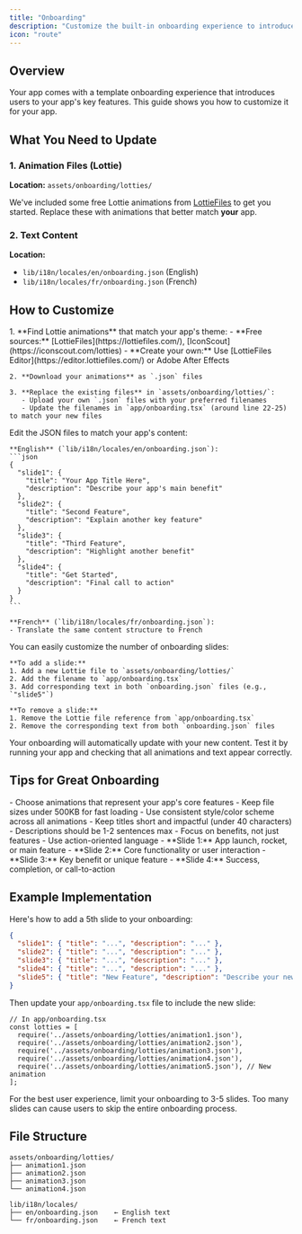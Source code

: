 ```yaml
---
title: "Onboarding"
description: "Customize the built-in onboarding experience to introduce users to your app's key features"
icon: "route"
---
```


## Overview

Your app comes with a template onboarding experience that introduces users to your app's key features. This guide shows you how to customize it for your app.

## What You Need to Update

### 1. Animation Files (Lottie)

**Location:** `assets/onboarding/lotties/`

We've included some free Lottie animations from [LottieFiles](https://lottiefiles.com/free-animations) to get you started. Replace these with animations that better match **your** app.

### 2. Text Content

**Location:** 
- `lib/i18n/locales/en/onboarding.json` (English)
- `lib/i18n/locales/fr/onboarding.json` (French)

## How to Customize

<Steps>
  <Step title="Replace Animation Files">
    1. **Find Lottie animations** that match your app's theme:
       - **Free sources:** [LottieFiles](https://lottiefiles.com/), [IconScout](https://iconscout.com/lotties)
       - **Create your own:** Use [LottieFiles Editor](https://editor.lottiefiles.com/) or Adobe After Effects

    2. **Download your animations** as `.json` files

    3. **Replace the existing files** in `assets/onboarding/lotties/`:
       - Upload your own `.json` files with your preferred filenames
       - Update the filenames in `app/onboarding.tsx` (around line 22-25) to match your new files
  </Step>

  <Step title="Update Text Content">
    Edit the JSON files to match your app's content:

    **English** (`lib/i18n/locales/en/onboarding.json`):
    ```json
    {
      "slide1": {
        "title": "Your App Title Here",
        "description": "Describe your app's main benefit"
      },
      "slide2": {
        "title": "Second Feature",
        "description": "Explain another key feature"
      },
      "slide3": {
        "title": "Third Feature", 
        "description": "Highlight another benefit"
      },
      "slide4": {
        "title": "Get Started",
        "description": "Final call to action"
      }
    }
    ```

    **French** (`lib/i18n/locales/fr/onboarding.json`):
    - Translate the same content structure to French
  </Step>

  <Step title="Add or Remove Slides (Optional)">
    You can easily customize the number of onboarding slides:

    **To add a slide:**
    1. Add a new Lottie file to `assets/onboarding/lotties/`
    2. Add the filename to `app/onboarding.tsx` 
    3. Add corresponding text in both `onboarding.json` files (e.g., `"slide5"`)

    **To remove a slide:**
    1. Remove the Lottie file reference from `app/onboarding.tsx`
    2. Remove the corresponding text from both `onboarding.json` files
  </Step>
</Steps>

<Check>
  Your onboarding will automatically update with your new content. Test it by running your app and checking that all animations and text appear correctly.
</Check>

## Tips for Great Onboarding

<Accordion title="Animation Selection">
  - Choose animations that represent your app's core features
  - Keep file sizes under 500KB for fast loading
  - Use consistent style/color scheme across all animations
</Accordion>

<Accordion title="Text Guidelines">
  - Keep titles short and impactful (under 40 characters)
  - Descriptions should be 1-2 sentences max
  - Focus on benefits, not just features
  - Use action-oriented language
</Accordion>

<Accordion title="Recommended Animation Themes">
  - **Slide 1:** App launch, rocket, or main feature
  - **Slide 2:** Core functionality or user interaction
  - **Slide 3:** Key benefit or unique feature
  - **Slide 4:** Success, completion, or call-to-action
</Accordion>

## Example Implementation

Here's how to add a 5th slide to your onboarding:

```json
{
  "slide1": { "title": "...", "description": "..." },
  "slide2": { "title": "...", "description": "..." },
  "slide3": { "title": "...", "description": "..." },
  "slide4": { "title": "...", "description": "..." },
  "slide5": { "title": "New Feature", "description": "Describe your new feature" }
}
```

Then update your `app/onboarding.tsx` file to include the new slide:

```tsx
// In app/onboarding.tsx
const lotties = [
  require('../assets/onboarding/lotties/animation1.json'),
  require('../assets/onboarding/lotties/animation2.json'),
  require('../assets/onboarding/lotties/animation3.json'),
  require('../assets/onboarding/lotties/animation4.json'),
  require('../assets/onboarding/lotties/animation5.json'), // New animation
];
```

<Tip>
  For the best user experience, limit your onboarding to 3-5 slides. Too many slides can cause users to skip the entire onboarding process.
</Tip>

## File Structure

```
assets/onboarding/lotties/
├── animation1.json
├── animation2.json
├── animation3.json
└── animation4.json

lib/i18n/locales/
├── en/onboarding.json    ← English text
└── fr/onboarding.json    ← French text
```
